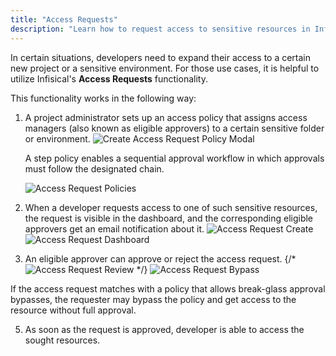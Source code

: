 ```yaml
---
title: "Access Requests"
description: "Learn how to request access to sensitive resources in Infisical."
---
```


In certain situations, developers need to expand their access to a certain new project or a sensitive environment. For those use cases, it is helpful to utilize Infisical's **Access Requests** functionality.

This functionality works in the following way:

1. A project administrator sets up an access policy that assigns access managers (also known as eligible approvers) to a certain sensitive folder or environment.
   ![Create Access Request Policy Modal](/images/platform/access-controls/create-access-request-policy.png)

   <Note>
     A step policy enables a sequential approval workflow in which approvals
     must follow the designated chain.
   </Note>

   ![Access Request Policies](/images/platform/access-controls/access-request-policies.png)

2. When a developer requests access to one of such sensitive resources, the request is visible in the dashboard, and the corresponding eligible approvers get an email notification about it.
   ![Access Request Create](/images/platform/access-controls/request-access.png)
   ![Access Request Dashboard](/images/platform/access-controls/access-requests-pending.png)

3. An eligible approver can approve or reject the access request.
   {/* ![Access Request Review](/images/platform/access-controls/review-access-request.png) */}
   ![Access Request Bypass](/images/platform/access-controls/access-request-bypass.png)

<Info>
  If the access request matches with a policy that allows break-glass approval
  bypasses, the requester may bypass the policy and get access to the resource
  without full approval.
</Info>

5. As soon as the request is approved, developer is able to access the sought resources.

